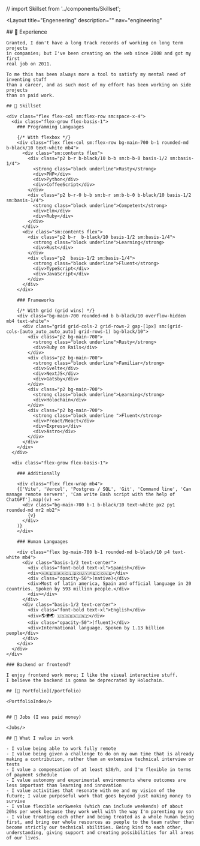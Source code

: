// import Skillset from '../components/Skillset';


<Layout
  title="Engeneering"
  description=""
  nav="engineering"
>
  <div class="px4 pt4 mx-auto max-w-screen-md markdown">
    ## 🏃 Experience

    Granted, I don't have a long track records of working on long term projects
    in companies; but I've been creating on the web since 2008 and got my first
    real job on 2011.

    To me this has been always more a tool to satisfy my mental need of inventing stuff
    than a career, and as such most of my effort has been working on side projects
    than on paid work.

    ## 🔧 Skillset

    <div class="flex flex-col sm:flex-row sm:space-x-4">
      <div class="flex-grow flex-basis-1">
        ### Programming Languages

        {/* With flexbox */}
        <div class="flex flex-col sm:flex-row bg-main-700 b-1 rounded-md b-black/10 text-white mb4">
          <div class="sm:contents flex">
            <div class="p2 b-r b-black/10 b-b sm:b-b-0 basis-1/2 sm:basis-1/4">
              <strong class="block underline">Rusty</strong>
              <div>PHP</div>
              <div>Python</div>
              <div>CoffeeScript</div>
            </div>
            <div class="p2 b-r-0 b-b sm:b-r sm:b-b-0 b-black/10 basis-1/2 sm:basis-1/4">
              <strong class="block underline">Competent</strong>
              <div>Elm</div>
              <div>Ruby</div>
            </div>
          </div>
          <div class="sm:contents flex">
            <div class="p2 b-r  b-black/10 basis-1/2 sm:basis-1/4">
              <strong class="block underline">Learning</strong>
              <div>Rust</div>
            </div>
            <div class="p2  basis-1/2 sm:basis-1/4">
              <strong class="block underline">Fluent</strong>
              <div>TypeScript</div>
              <div>JavaScript</div>
            </div>
          </div>
        </div>

        ### Frameworks

        {/* With grid (grid wins) */}
        <div class="bg-main-700 rounded-md b b-black/10 overflow-hidden mb4 text-white">
          <div class="grid grid-cols-2 grid-rows-2 gap-[1px] sm:(grid-cols-[auto_auto_auto_auto] grid-rows-1) bg-black/10">
            <div class="p2 bg-main-700">
              <strong class="block underline">Rusty</strong>
              <div>Ruby on Rails</div>
            </div>
            <div class="p2 bg-main-700">
              <strong class="block underline">Familiar</strong>
              <div>Svelte</div>
              <div>NextJS</div>
              <div>Gatsby</div>
            </div>
            <div class="p2 bg-main-700">
              <strong class="block underline">Learning</strong>
              <div>Holochain</div>
            </div>
            <div class="p2 bg-main-700">
              <strong class="block underline ">Fluent</strong>
              <div>Preact/React</div>
              <div>Express</div>
              <div>Astro</div>
            </div>
          </div>
        </div>
      </div>

      <div class="flex-grow flex-basis-1">

        ### Additionally

        <div class="flex flex-wrap mb4">
        {['Vite', 'Vercel', 'Postgres / SQL', 'Git', 'Command line', 'Can manage remote servers', 'Can write Bash script with the help of ChatGPT'].map((v) =>
          <div class="bg-main-700 b-1 b-black/10 text-white px2 py1 rounded-md mr2 mb2">
            {v}
          </div>
        )}
        </div>

        ### Human Languages

        <div class="flex bg-main-700 b-1 rounded-md b-black/10 p4 text-white mb4">
          <div class="basis-1/2 text-center">
            <div class="font-bold text-xl">Spanish</div>
            <div>🇦🇷🇪🇸🇲🇽🇨🇱🇧🇴🇺🇾🇵🇪🇨🇴🇻🇪</div>
            <div class="opacity-50">(native)</div>
            <div>Most of latin america, Spain and official language in 20 countries. Spoken by 593 million people.</div>
            <div></div>
          </div>
          <div class="basis-1/2 text-center">
            <div class="font-bold text-xl">English</div>
            <div>🌎🌍🌏 🇺🇸🇬🇧🇦🇺🇳🇿</div>
            <div class="opacity-50">(fluent)</div>
            <div>International language. Spoken by 1.13 billion people</div>
          </div>
        </div>
      </div>
    </div>

    ### Backend or frontend?

    I enjoy frontend work more; I like the visual interactive stuff.
    I believe the backend is gonna be deprecrated by Holochain.

    ## [🎨 Portfolio](/portfolio)

    <PortfolioIndex/>


    ## 👔 Jobs (I was paid money)

    <Jobs/>

    ## 💎 What I value in work

    - I value being able to work fully remote
    - I value being given a challenge to do on my own time that is already making a contribution, rather than an extensive technical interview or tests
    - I value a compensation of at least $30/h, and I'm flexible in terms of payment schedule
    - I value autonomy and experimental environments where outcomes are less important than learning and innovation
    - I value activities that resonate with me and my vision of the future; I value purposeful work that goes beyond just making money to survive
    - I value flexible workweeks (which can include weekends) of about 20hs per week because they work well with the way I'm parenting my son
    - I value treating each other and being treated as a whole human being first, and bring our whole resources as people to the team rather than become strictly our technical abilities. Being kind to each other, understanding, giving support and creating possibilities for all areas of our lives.


  </div>
</Layout>
